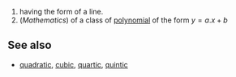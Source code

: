 #having the form of a line.
#(''Mathematics'') of a class of [[polynomial]] of the form <math> y = a.x + b </math>

==See also==
*[[quadratic]], [[cubic]], [[quartic]], [[quintic]]